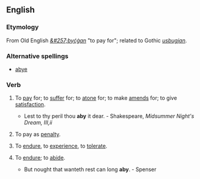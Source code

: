 ==English==

===Etymology===
From Old English ''[[&#257;byćġan]]'' "to pay for"; related to Gothic ''[[usbugjan]]''.

===Alternative spellings===
* [[abye]]

===Verb===
{{en-infl-irreg|aby|abies|abying|abought|abought}}
# {{transitive}} {{obsolete}} To [[pay]] for; to [[suffer]] for; to [[atone]] for; to make [[amends]] for; to give [[satisfaction]].
#* Lest to thy peril thou '''aby''' it dear. - Shakespeare, ''Midsummer Night's Dream, III,ii''
# {{transitive}} To pay as [[penalty]].
# {{transitive}} To [[endure]], to [[experience]], to [[tolerate]].
# {{intransitive}} {{obsolete}} To [[endure]]; to [[abide]].
#* But nought that wanteth rest can long '''aby'''. - Spenser